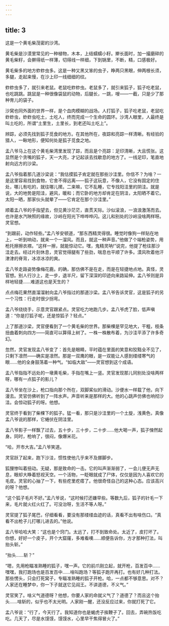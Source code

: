 ```yaml
---
---
---
```

title: 3
---



这是一个黄毛柴茂密的沙湾。

黄毛柴是沙漠里常见的一种植物，木本，上结蠕蠕小籽。擀长面时，加一撮磨碎的黄毛柴籽，会擀得纸一样薄，切得线一样细，下到锅里，不断，精，口感极好。

黄毛柴多的地方蚱蚱虫多。这是一种又黑又笨的虫子，睁两只黑眼，伸两根长须，多腿，走起来慢，在沙上印一线细细的纹。

蚱蚱虫多了，就引来老鼠。老鼠吃蚱蚱虫。老鼠多了，就引来狐子，狐子吃老鼠，也吃跳跳。跳鼠是一种很像袋鼠的动物，后腿长，一跳，嗖——一截，只是少了那种育儿的袋子。

沙窝也同外面的世界一样，是个血肉模糊的战场。人打狐子，狐子吃老鼠，老鼠吃蚱蚱虫，蚱蚱虫吃土，土吃人，终而完成一个生命的圆环。沙湾人眼里，人最终是叫土吃的，所谓“土里生，土里长，到老还叫土吃上”。

辨踪，必须先找到狐子觅食的地方。在其他所在，夜踪和亮踪一样清晰。有经验的猎人，一瞅地形，便知何处是狐子觅食之地。

孟八爷马上在这个黄毛柴湾里发现了踪，而且是个亮踪：足印清晰，大且慌张。这显然是个贪嘴的狐子，天一大亮，才记起该去找歇息的地方了。一线足印，笔直地射向远方的沙梁。

孟八爷指着那几道沙梁说：“我估摸狐子肯定就在那些沙洼里。你信不？为啥？一是这里容易找到食物，它舍不得远离——狐子这玩意，不像人，它没有固定的住处，哪儿有吃的，就往哪儿撵。二来嘛，它不乱睡，它专找阳洼里的阴洼。就是说，大的地势是阳洼，避风，暖和；而它卧的地方却肯定在阴洼，太阳晒不着它。太阳一晒，那家伙头就晕了——它肯定在那个沙洼里。”

顺着孟八爷的手指望去，但见黄沙茫茫，直贯天际。沙似滚浪，一浪浪激荡而去。也许是水汽映照的缘故，沙岭在阳光下哗哗哗闪。这儿和别处的沙岭没啥两样呀。灵官想。

“到跟前，动作轻些。”孟八爷安顿道，“那东西精灵得很。睡觉时像狗一样贴在地上，一听到响动，就来一个一溜风。而且，就这一种声音。”他做了个端枪姿势，用枪托擦擦衣襟。“这样一擦，就能惊动它。嘿，鬼精灵呐!”说完，他提了枪往那沙洼走去。经过片刻休息，灵官觉得腿有了些劲，喘息也平顺了许多。漠风吹着他汗津津的脊背，冰凉冰凉的爽。

孟八爷走路姿势像梅花鹿。的确，那仿佛不是在走，而是在轻捷地点地。真怪，灵官想。别人行沙上，走一步，退半尺，留下深深的印迹向来路延伸。孟八爷则是异样地轻捷……难道这也是天生的？

点点梅花果然直溜溜射向孟八爷指过的那道沙梁。孟八爷告诉灵官，这是狐子的另一个习性：行走时很少拐弯。

孟八爷绕绕手，示意灵官跟紧点。灵官吃力地跑几步。孟八爷虎了脸，低声嗔道：“你是打狐子呢，还是惊狐子？轻点。”

上了那道沙梁，灵官便看到了一个黄毛柴的世界。那柴棵是罕见地大，干粗，枝条扭曲着刺向四方——简直可以算得上树了。一株一株散布着，为沙洼平添了许多奇幻。

忽然，灵官发现孟八爷变了：首先是眼睛，平时蕴在里面的笑意和狡黠全不见了，只剩下凛然——确实是凛然。那是一双鹰的眼，是一双能让人感到缕缕寒气的眼……他的全身鼓荡着一种气。“如临大敌”——灵官想到这个成语。

孟八爷指指不远处的一墩黄毛柴，手指在嘴上一竖。灵官发现那儿同别处没啥两样呀，哪有一点狐子的影儿？

孟八爷坐在沙上，枪口指向那个所在，双脚桨似的滑动。沙便水一样载了他，向下漫去。灵官仿佛听到了一阵水声。声音听来是那样的大。他的心跳声仿佛也响彻沙洼。会惊动狐子的呀。他想。

灵官终于看到了柴棵下的狐子。猛一看，那只是沙洼里的一个土旋，浅黄色，真像孟八爷说的那样，它蜷伏在阴洼里。

孟八爷影子一样飘了过去，五十步，三十步，二十步……他大喝一声，狐子悚然起身。同时，枪响了，很闷，像爆米花。

“哈，开市大吉。”孟八爷笑道。

灵官跃了起来，跑下沙洼，惯性使他几乎来不及挪脚步。

狐狸惨叫着扭动。无疑，那是致命的一击。它的叫声渐渐弱了，一会儿便无声无息，眼却大睁着怒视天空。一个活物，一眨眼就成了尸体，仅仅是因为人喜欢它的毛皮。灵官的心抽了一下，有些疙里疙瘩了。他很奇怪自己的这种心态。应该高兴的呀？他想。

“这个狐子毛片不好。”孟八爷说，“这时候打还嫌早些。等数九后，狐子的针毛一下来，毛片就火红火红了。可没治呀，生活不等人呀。”

灵官提了狐子尾巴，仔细看看，要没有那缕缕血迹的话，真看不出有啥伤口。“真看不出枪子儿打哪儿进去的。”他说。

孟八爷哈哈大笑：“这也是个窍门。太远了，打不到致命处。太近了，皮打坏了。你想，好好一个皮子，开个大窟窿，多难看噢……顺便告诉你，方才那种打法，叫抬头斩。”

“抬头……斩？”

“嗯，先用枪瞄准熟睡的狐子，嘿一声。它的前爪刚立起，就开枪，百发百中……嘿嘿，我打跑场也是百发百中……啥叫跑场？等狐子跑开再打。也有好几种打法。那些愣头，只会打死窝子，专瞄准熟睡的狐子开枪。哈，一点都不够意思。对不？人家还在睡梦中，你一下子就送它见阎王。不讲道德，不义气。”

灵官笑了。啥义气道德呀？他想，你要人家的命就义气了？道德了？而且这个抬头……啥斩的，似乎也不太光明。人家刚一醒，还没反应过来，你就打死了它。

孟八爷说：“行了，今天行了。我知道你也是蝎虎子挨鞭子了。回去，弄碗热饭吃吃。几天了，尽是水馍馍，馍馍水，心里早干焦得冒火了。”